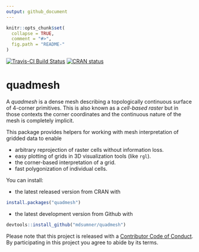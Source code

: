 ```yaml
---
output: github_document
---
```


<!-- README.md is generated from README.Rmd. Please edit that file -->

```r
knitr::opts_chunk$set(
  collapse = TRUE,
  comment = "#>",
  fig.path = "README-"
)
```

[![Travis-CI Build Status](https://travis-ci.org/mdsumner/quadmesh.svg?branch=master)](https://travis-ci.org/mdsumner/quadmesh)
[![CRAN status](https://www.r-pkg.org/badges/version/quadmesh)](https://cran.r-project.org/package=quadmesh)


# quadmesh


A *quadmesh* is a dense mesh describing a topologically continuous surface of 4-corner primitives. This is also known as a *cell-based raster* but in those contexts the corner coordinates and the continuous nature of the mesh is completely implicit. 

This package provides helpers for working with mesh interpretation of gridded data to enable

* arbitrary reprojection of raster cells without information loss.
* easy plotting of grids in 3D visualization tools (like `rgl`).
* the corner-based interpretation of a grid.
* fast polygonization of individual cells. 

You can install:

* the latest released version from CRAN with

```r
install.packages("quadmesh")
````

* the latest development version from Github with

```r
devtools::install_github("mdsumner/quadmesh")
```



Please note that this project is released with a [Contributor Code of Conduct](CODE_OF_CONDUCT.md). By participating in this project you agree to abide by its terms.
